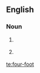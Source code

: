 ==English==
{{rft|fragment=four foot}}

===Noun===
{{head|en|noun}}

# {{label|en|rail transport}} {{alternative spelling of|four foot|lang=en}}
# {{label|en|curling}} {{alternative spelling of|4-foot|lang=en}}

[[te:four-foot]]